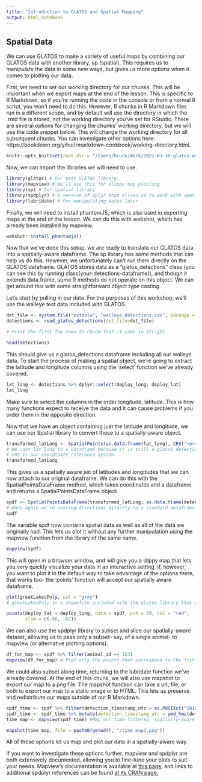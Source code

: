 ```yaml
---
title: "Introduction to GLATOS and Spatial Mapping"
output: html_notebook
---
```


## Spatial Data
We can use GLATOS to make a variety of useful maps by combining our GLATOS data with another library, sp (spatial). This requires us to manipulate the data in some new ways, but gives us more options when it comes to plotting our data.

First, we need to set our working directory for our chunks. This will be important when we export maps at the end of the lesson. This is specific to R Markdown, so if you're running the code in the console or from a normal R script, you won't need to do this. However, R chunks in R Markdown files run in a different scope, and by default will use the directory in which the .rmd file is stored, not the working directory you've set for RStudio. There are several options for changing the chunks' working directory, but we will use the code snippet below. This will change the working directory for all subsequent chunks. You can investigate other options here: https://bookdown.org/yihui/rmarkdown-cookbook/working-directory.html. 

```r
knitr::opts_knit$set(root.dir = "/Users/bruce/Work/2021-03-30-glatos-workshop/data")
```

Now, we can import the libraries we will need to use.

```r
library(glatos) # Our main GLATOS library.
library(mapview) # We'll use this for slippy map plotting
library(sp) # Our spatial library
library(spdplyr) # A version of dplyr that allows us to work with spatial data
library(lubridate) # For manipulating dates later
```

Finally, we will need to install phantomJS, which is also used in exporting maps at the end of the lesson. We can do this with webshot, which has already been installed by mapview. 

```r
webshot::install_phantomjs()
```

Now that we've done this setup, we are ready to translate our GLATOS data into a spatially-aware dataframe. The sp library has some methods that can help us do this. However, we unfortunately can't run them directly on the GLATOS dataframe. GLATOS stores data as a "glatos_detections" class (you can see this by running class(your-detections-dataframe)), and though it extends data.frame, some R methods do not operate on this object. We can get around this with some straightforward object type casting.

Let's start by pulling in our data. For the purposes of this workshop, we'll use the walleye test data included with GLATOS.

```r
det_file <- system.file("extdata", "walleye_detections.csv", package = "glatos")
detections <- read_glatos_detections(det_file=det_file)

# Print the first few rows to check that it came in alright.

head(detections)
```

This should give us a glatos_detections dataframe including all our walleye data. To start the process of making a spatial object, we're going to extract the latitude and longitude columns using the 'select' function we've already covered.

```r
lat_long <- detections %>% dplyr::select(deploy_long, deploy_lat)
lat_long
```

Make sure to select the columns in the order longitude, latitude. This is how many functions expect to receive the data and it can cause problems if you order them in the opposite direction.

Now that we have an object containing just the latitude and longitude, we can use our Spatial library to convert these to a spatially-aware object.

```r
transformed_latLong <- SpatialPoints(as.data.frame(lat_long), CRS("+proj=longlat"))
# We cast lat_long to a dataframe because it is still a glatos_detections dataframe.
# CRS is our coordinate reference system.
transformed_latLong
```

This gives us a spatially aware set of latitudes and longitudes that we can now attach to our original dataframe. We can do this with the SpatialPointsDataFrame method, which takes coordinates and a dataframe and returns a SpatialPointsDataFrame object.

```r
spdf <- SpatialPointsDataFrame(transformed_latLong, as.data.frame(detections))
# Once again we're casting detections directly to a standard dataframe.
spdf
```

The variable spdf now contains spatial data as well as all of the data we originally had. This lets us plot it without any further manipulation using the mapview function from the library of the same name.

```r
mapview(spdf)
```

This will open in a browser window, and will give you a slippy map that lets you very quickly visualize your data in an interactive setting. If, however, you want to plot it in the default way to take advantage of the options there, that works too- the ‘points’ function will accept our spatially aware dataframe.

```r
plot(greatLakesPoly, col = "grey")
# greatLakesPoly is a shapefile included with the glatos library that outlines the Great Lakes.

points(deploy_lat ~ deploy_long, data = spdf, pch = 20, col = "red",
       xlim = c(-66, -62))
```

We can also use the spdplyr library to subset and slice our spatially-aware dataset, allowing us to pass only a subset- say, of a single animal- to mapview (or alternative plotting options).

```r
df_for_map <- spdf %>% filter(animal_id == 153)
mapview(df_for_map) # Plot only the points that correspond to the fish with the animal_id 153.
```

We could also subset along time, returning to the lubridate function we’ve already covered. At the end of this chunk, we will also use mapshot to export our map to a png file. The mapshot function can take a url, file, or both to export our map to a static image or to HTML. This lets us preserve and redistribute our maps outside of our R Markdown. 

```r
spdf_time <- spdf %>% filter(detection_timestamp_utc > as.POSIXct("2012-05-01") & detection_timestamp_utc < as.POSIXct("2012-06-01")) #Filter out only those entries that were recorded between May 1st, 2012, and June 1st, 2012
spdf_time <- spdf_time %>% mutate(detection_timestamp_utc = ymd_hms(detection_timestamp_utc)) #Properly format the detection timestamp as a datetime object with Lubridate.
time_map <- mapview(spdf_time) #Map our time-filtered, spatially-aware data. 

mapshot(time_map, file = paste0(getwd(), "/time_map3.png"))
```


All of these options let us map and plot our data in a spatially-aware way.

If you want to investigate these options further, mapview and spdplyr are both extensively documented, allowing you to fine-tune your plots to suit your needs. Mapview's documentation is available at [this page](https://r-spatial.github.io/mapview/index.html), and links to additional spdplyr references can be found [at its CRAN page.](https://cran.r-project.org/web/packages/spdplyr/index.html)
